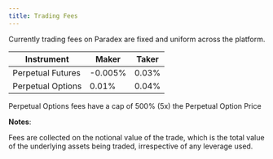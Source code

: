 ```yaml
---
title: Trading Fees
---
```


Currently trading fees on Paradex are fixed and uniform across the platform.

| Instrument | Maker   | Taker |
| ---------- | ------- | ----- |
| Perpetual Futures | -0.005% | 0.03% |
| Perpetual Options | 0.01% | 0.04% |

<Note> Perpetual Options fees have a cap of 500% (5x) the Perpetual Option Price</Note>

**Notes**:

Fees are collected on the notional value of the trade, which is the total value of the underlying assets being traded, irrespective of any leverage used.
